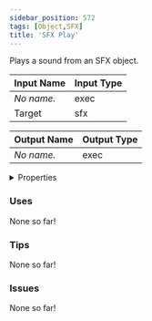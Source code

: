 ```yaml
---
sidebar_position: 572
tags: [Object,SFX]
title: 'SFX Play'
---
```


Plays a sound from an SFX object.




<EsbSvg />

| Input Name | Input Type |
|-----------|-----------|
| *No name.* | exec |
| Target | sfx |

| Output Name | Output Type |
|-----------|-----------|
| *No name.* | exec |


<details>
  <summary>Properties</summary>
  <div>
    <div>
    <table>
      <thead>
        <tr>
          <th>Is beta required?</th>
          <th>❌</th>
        </tr>
        <tr>
          <th>Is this chip a trolling risk?</th>
          <th>❌</th>
        </tr>
        <tr>
          <th>Is this chip a role assignment risk?</th>
          <th>❌</th>
        </tr>
        <tr>
          <th>Chip UUID</th>
          <th>5f8991bb-d1b8-4c74-a54a-86e7033b53a0</th>
        </tr>
      </thead>
    </table>
    </div>
  </div>
</details>

### Uses

None so far!

### Tips

None so far!

### Issues

None so far!